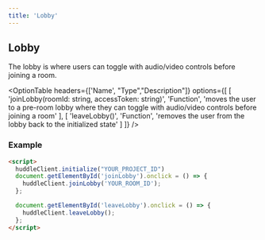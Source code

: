 ```yaml
---
title: 'Lobby'
---
```




## Lobby

The lobby is where users can toggle with audio/video controls before joining a room. 

<OptionTable
  headers={['Name', "Type","Description"]}
  options={[
    [
      'joinLobby(roomId: string, accessToken: string)',
      'Function',
      'moves the user to a pre-room lobby where they can toggle with audio/video controls before joining a room'
    ],
    [
      'leaveLobby()',
      'Function',
      'removes the user from the lobby back to the initialized state'
    ]
  ]}
/>

### Example

```html
<script>
  huddleClient.initialize("YOUR_PROJECT_ID") 
  document.getElementById('joinLobby').onclick = () => {
    huddleClient.joinLobby('YOUR_ROOM_ID');
  };

  document.getElementById('leaveLobby').onclick = () => {
    huddleClient.leaveLobby();
  };  
</script>
```